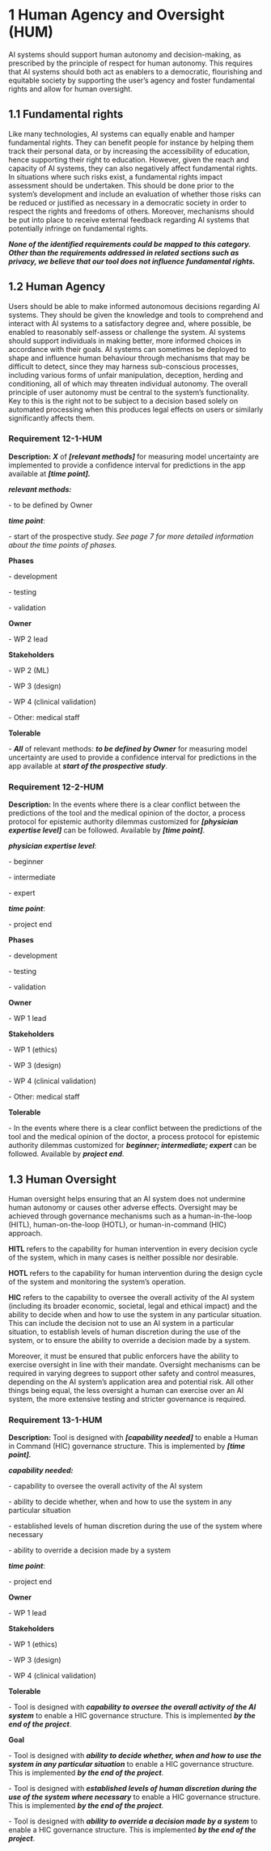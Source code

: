 # 1 Human Agency and Oversight (HUM)

AI systems should support human autonomy and decision-making, as prescribed by the principle of respect for human autonomy. This requires that AI systems should both act as enablers to a democratic, flourishing and equitable society by supporting the user’s agency and foster fundamental rights and allow for human oversight.

## 1.1 Fundamental rights

Like many technologies, AI systems can equally enable and hamper fundamental rights. They can benefit people for instance by helping them track their personal data, or by increasing the accessibility of education, hence supporting their right to education. However, given the reach and capacity of AI systems, they can also negatively affect fundamental rights. In situations where such risks exist, a fundamental rights impact assessment should be undertaken. This should be done prior to the system’s development and include an evaluation of whether those risks can be reduced or justified as necessary in a democratic society in order to respect the rights and freedoms of others. Moreover, mechanisms should be put into place to receive external feedback regarding AI systems that potentially infringe on fundamental rights.

***None of the identified requirements could be mapped to this category. Other than the requirements addressed in related sections such as privacy, we believe that our tool does not influence fundamental rights.***

## 1.2 Human Agency

Users should be able to make informed autonomous decisions regarding AI systems. They should be given the knowledge and tools to comprehend and interact with AI systems to a satisfactory degree and, where possible, be enabled to reasonably self-assess or challenge the system. AI systems should support individuals in making better, more informed choices in accordance with their goals. AI systems can sometimes be deployed to shape and influence human behaviour through mechanisms that may be difficult to detect, since they may harness sub-conscious processes, including various forms of unfair manipulation, deception, herding and conditioning, all of which may threaten individual autonomy. The overall principle of user autonomy must be central to the system’s functionality. Key to this is the right not to be subject to a decision based solely on automated processing when this produces legal effects on users or similarly significantly affects them.

### Requirement 12-1-HUM {#12-1-hum}

**Description:** ***X*** of ***\[relevant methods\]*** for measuring model uncertainty are implemented to provide a confidence interval for predictions in the app available at ***\[time point\].***

***relevant methods:***

\- to be defined by Owner

***time point***:

\- start of the prospective study. *See page 7 for more detailed information about the time points of phases.*

**Phases**

\- development

\- testing

\- validation

**Owner**

\- WP 2 lead

**Stakeholders**

\- WP 2 (ML)

\- WP 3 (design)

\- WP 4 (clinical validation)

\- Other: medical staff

**Tolerable**

\- ***All*** of relevant methods: ***to be defined by Owner*** for measuring model uncertainty are used to provide a confidence interval for predictions in the app available at ***start of the prospective study***.

### Requirement 12-2-HUM {#12-2-hum}

**Description:** In the events where there is a clear conflict between the predictions of the tool and the medical opinion of the doctor, a process protocol for epistemic authority dilemmas customized for ***\[physician expertise level\]*** can be followed. Available by ***\[time point\]***.

***physician expertise level***:

\- beginner

\- intermediate

\- expert

***time point***:

\- project end

**Phases**

\- development

\- testing

\- validation

**Owner**

\- WP 1 lead

**Stakeholders**

\- WP 1 (ethics)

\- WP 3 (design)

\- WP 4 (clinical validation)

\- Other: medical staff

**Tolerable**

\- In the events where there is a clear conflict between the predictions of the tool and the medical opinion of the doctor, a process protocol for epistemic authority dilemmas customized for ***beginner; intermediate; expert*** can be followed. Available by ***project end***.

## 1.3 Human Oversight

Human oversight helps ensuring that an AI system does not undermine human autonomy or causes other adverse effects. Oversight may be achieved through governance mechanisms such as a human-in-the-loop (HITL), human-on-the-loop (HOTL), or human-in-command (HIC) approach.  

**HITL** refers to the capability for human intervention in every decision cycle of the system, which in many cases is neither possible nor desirable.  

**HOTL** refers to the capability for human intervention during the design cycle of the system and monitoring the system’s operation.  

**HIC** refers to the capability to oversee the overall activity of the AI system (including its broader economic, societal, legal and ethical impact) and the ability to decide when and how to use the system in any particular situation. This can include the decision not to use an AI system in a particular situation, to establish levels of human discretion during the use of the system, or to ensure the ability to override a decision made by a system.  

Moreover, it must be ensured that public enforcers have the ability to exercise oversight in line with their mandate. Oversight mechanisms can be required in varying degrees to support other safety and control measures, depending on the AI system’s application area and potential risk. All other things being equal, the less oversight a human can exercise over an AI system, the more extensive testing and stricter governance is required. 

### Requirement 13-1-HUM {#13-1-hum}

**Description:** Tool is designed with ***\[capability needed\]*** to enable a Human in Command (HIC) governance structure. This is implemented by ***\[time point\].***

***capability needed:***

\- capability to oversee the overall activity of the AI system

\- ability to decide whether, when and how to use the system in any particular situation

\- established levels of human discretion during the use of the system where necessary

\- ability to override a decision made by a system

***time point***: 

\- project end

**Owner**

\- WP 1 lead

**Stakeholders**

\- WP 1 (ethics)

\- WP 3 (design)

\- WP 4 (clinical validation)

**Tolerable**

\- Tool is designed with ***capability to oversee the overall activity of the AI system*** to enable a HIC governance structure. This is implemented ***by the end of the project***.

**Goal** 

\- Tool is designed with ***ability to decide whether, when and how to use the system in any particular situation*** to enable a HIC governance structure. This is implemented ***by the end of the project***.

\- Tool is designed with ***established levels of human discretion during the use of the system where necessary*** to enable a HIC governance structure. This is implemented ***by the end of the project***.

\- Tool is designed with ***ability to override a decision made by a system*** to enable a HIC governance structure. This is implemented ***by the end of the project***.
